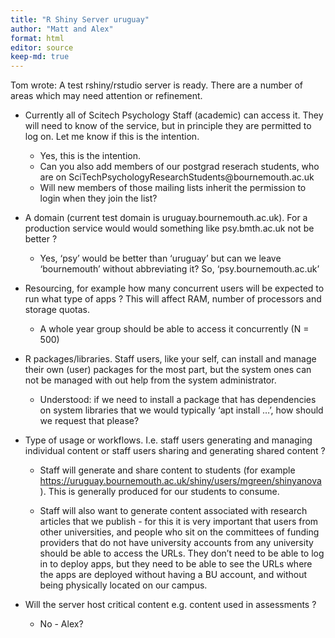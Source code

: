 ```yaml
---
title: "R Shiny Server uruguay"
author: "Matt and Alex"
format: html
editor: source
keep-md: true
---
```


Tom wrote: A test rshiny/rstudio server is ready. There are a number of areas
which may need attention or refinement.

* Currently all of Scitech Psychology Staff (academic) can access
   it. They will need to know of the service, but in principle they
   are permitted to log on. Let me know if this is the intention.
   
   * Yes, this is the intention. 
   * Can you also add members of our postgrad reserach students, who are on  SciTechPsychologyResearchStudents@bournemouth.ac.uk
   * Will new members of those mailing lists inherit the permission to login when they join the list?

* A domain (current test domain is uruguay.bournemouth.ac.uk). For a
   production service would would something like psy.bmth.ac.uk not be
   better ?
   
   * Yes, 'psy' would be better than 'uruguay' but can we leave 
   'bournemouth' without abbreviating it? So, 'psy.bournemouth.ac.uk'

* Resourcing, for example how many concurrent users will be expected
   to run what type of apps ? This will affect RAM, number of
   processors and storage quotas.
   
   * A whole year group should be able to access it concurrently (N = 500) 

* R packages/libraries. Staff users, like your self, can install and
   manage their own (user) packages for the most part, but the system
   ones can not be managed with out help from the system
   administrator.
   
   * Understood: if we need to install a package that has dependencies on 
   system libraries that we would typically 'apt install ...', 
   how should we request that please? 
   
* Type of usage or workflows. I.e. staff users generating and
   managing individual content or staff users sharing and generating
   shared content ?
   
   * Staff will generate and share content to students (for example [https://uruguay.bournemouth.ac.uk/shiny/users/mgreen/shinyanova](https://uruguay.bournemouth.ac.uk/shiny/users/mgreen/shinyanova) ). This is generally produced for our students to consume.
   
   * Staff will also want to generate content associated with research articles that we publish - for this it is very important that users from other universities, and people who sit on the committees of funding providers that do not have university accounts from any university should be able to access the URLs. They don't need to be able to log in to deploy apps, but they need to be able to see the URLs where the apps are deployed without having a BU account, and without being physically located on our campus.

* Will the server host critical content e.g. content used in
   assessments ?
   
   * No - Alex?
